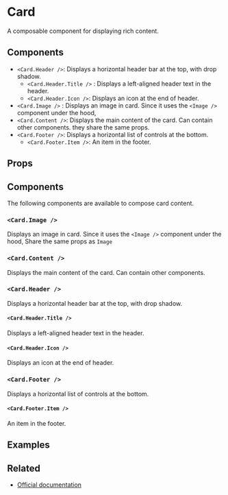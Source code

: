 
<Meta title="Components/Card" />

# Card

A composable component for displaying rich content.

## Components

- `<Card.Header />`: Displays a horizontal header bar at the top, with drop shadow.
  - `<Card.Header.Title />` : Displays a left-aligned header text in the header.
  - `<Card.Header.Icon />`: Displays an icon at the end of header.
- `<Card.Image />` : Displays an image in card. Since it uses the `<Image />` component under the hood,
- `<Card.Content />`: Displays the main content of the card. Can contain other components.
they share the same props.
- `<Card.Footer />`: Displays a horizontal list of controls at the bottom.
  - `<Card.Footer.Item />`: An item in the footer.

## Props

<ArgsTable of={Card} />

## Components

The following components are available to compose card content.

### `<Card.Image />`

Displays an image in card. Since it uses the `<Image />` component under the hood, Share the same props as `Image`

<ArgsTable of={Image} />

### `<Card.Content />`

Displays the main content of the card. Can contain other components.

<ArgsTable of={Card.Content} />

### `<Card.Header />`

Displays a horizontal header bar at the top, with drop shadow.

<ArgsTable of={Card.Header} />

#### `<Card.Header.Title />`

Displays a left-aligned header text in the header.

<ArgsTable of={Card.Header.Title} />

#### `<Card.Header.Icon />`

Displays an icon at the end of header.

<ArgsTable of={Card.Header.Icon} />

### `<Card.Footer />`

Displays a horizontal list of controls at the bottom.

<ArgsTable of={Card.Footer} />

#### `<Card.Footer.Item />`

An item in the footer.

<ArgsTable of={Card.Footer.Item} />

<CommonProps />

## Examples

<Canvas>
  <Story story={stories.Default} name="Card" />
</Canvas>

## Related

- [Official documentation](https://bulma.io/documentation/components/card)